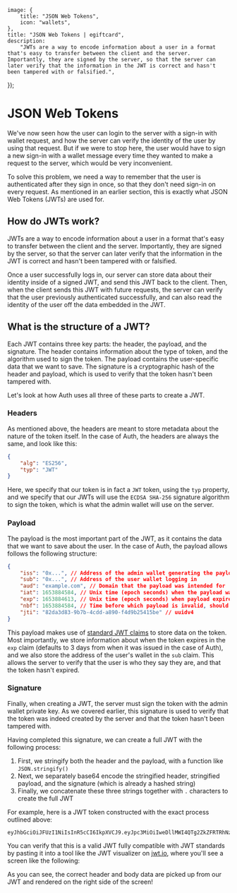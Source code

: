 
	image: {
		title: "JSON Web Tokens",
		icon: "wallets",
	},
	title: "JSON Web Tokens | egiftcard",
	description:
		"JWTs are a way to encode information about a user in a format that's easy to transfer between the client and the server. Importantly, they are signed by the server, so that the server can later verify that the information in the JWT is correct and hasn't been tampered with or falsified.",
});

# JSON Web Tokens

We've now seen how the user can login to the server with a sign-in with wallet request, and how the server can verify the identity of the user by using that request. But if we were to stop here, the user would have to sign a new sign-in with a wallet message every time they wanted to make a request to the server, which would be very inconvenient.

To solve this problem, we need a way to remember that the user is authenticated after they sign in once, so that they don't need sign-in on every request. As mentioned in an earlier section, this is exactly what JSON Web Tokens (JWTs) are used for.

## How do JWTs work?

JWTs are a way to encode information about a user in a format that's easy to transfer between the client and the server. Importantly, they are signed by the server, so that the server can later verify that the information in the JWT is correct and hasn't been tampered with or falsified.

Once a user successfully logs in, our server can store data about their identity inside of a signed JWT, and send this JWT back to the client. Then, when the client sends this JWT with future requests, the server can verify that the user previously authenticated successfully, and can also read the identity of the user off the data embedded in the JWT.

## What is the structure of a JWT?

Each JWT contains three key parts: the header, the payload, and the signature. The header contains information about the type of token, and the algorithm used to sign the token. The payload contains the user-specific data that we want to save. The signature is a cryptographic hash of the header and payload, which is used to verify that the token hasn't been tampered with.

Let's look at how Auth uses all three of these parts to create a JWT.

### Headers

As mentioned above, the headers are meant to store metadata about the nature of the token itself. In the case of Auth, the headers are always the same, and look like this:

```json
{
	"alg": "ES256",
	"typ": "JWT"
}
```

Here, we specify that our token is in fact a `JWT` token, using the `typ` property, and we specify that our JWTs will use the `ECDSA SHA-256` signature algorithm to sign the token, which is what the admin wallet will use on the server.

### Payload

The payload is the most important part of the JWT, as it contains the data that we want to save about the user. In the case of Auth, the payload allows follows the following structure:

```json
{
	"iss": "0x...", // Address of the admin wallet generating the payload
	"sub": "0x...", // Address of the user wallet logging in
	"aud": "example.com", // Domain that the payload was intended for
	"iat": 1653884584, // Unix time (epoch seconds) when the payload was issued
	"exp": 1653884613, // Unix time (epoch seconds) when payload expires
	"nbf": 1653884584, // Time before which payload is invalid, should default to iat
	"jti": "82da3d83-9b7b-4cdd-a890-f4d9b25415be" // uuidv4
}
```

This payload makes use of [standard JWT claims](https://www.iana.org/assignments/jwt/jwt.xhtml#claims) to store data on the token. Most importantly, we store information about when the token expires in the `exp` claim (defaults to 3 days from when it was issued in the case of Auth), and we also store the address of the user's wallet in the `sub` claim. This allows the server to verify that the user is who they say they are, and that the token hasn't expired.

### Signature

Finally, when creating a JWT, the server must sign the token with the admin wallet private key. As we covered earlier, this signature is used to verify that the token was indeed created by the server and that the token hasn't been tampered with.

Having completed this signature, we can create a full JWT with the following process:

1. First, we stringify both the header and the payload, with a function like `JSON.stringify()`
2. Next, we separately base64 encode the stringified header, stringified payload, and the signature (which is already a hashed string)
3. Finally, we concatenate these three strings together with `.` characters to create the full JWT

For example, here is a JWT token constructed with the exact process outlined above:

```
eyJhbGciOiJFUzI1NiIsInR5cCI6IkpXVCJ9.eyJpc3MiOiIweDllMWI4QTg2ZkZFRTRhNzE3NURBRTRiREIxY0MxMmQxMTFEY2IzRDYiLCJzdWIiOiIweDllMWI4QTg2ZkZFRTRhNzE3NURBRTRiREIxY0MxMmQxMTFEY2IzRDYiLCJhdWQiOiJ0aGlyZHdlYi5jb20iLCJleHAiOjE2NTU1MTcwNjYsIm5iZiI6MTY1NTQ5OTA2NiwiaWF0IjoxNjU1NDk5MDY2LCJqdGkiOiI1M2I1M2JlOC0zMWVmLTQzZjAtYjE4OS0zYTFiMWZjOTU4MjUifQ.MHg5ZTlkZTkxYmVmZTlmZGRjOWQzYWQxY2M5ODNjOWIzNzFhMmUwNGU2OTM1OGVkNjg1MWU5ZDM2ZTEzMWJmNjU4NDUwNDYxOTM1ZDlkMjcxODgwYTRkMTE1ZGVlNjk0OTkwNzMwN2ViZWM4ZmRkZTI3NTgxMDczNjllMTFkNWU5ZTFi
```

You can verify that this is a valid JWT fully compatible with JWT standards by pasting it into a tool like the JWT visualizer on [jwt.io](https://jwt.io), where you'll see a screen like the following:

<DocImage src={jsonWebTokensImage} />

As you can see, the correct header and body data are picked up from our JWT and rendered on the right side of the screen!
